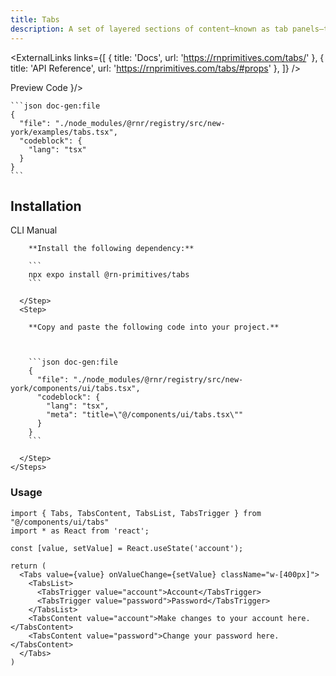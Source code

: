 ```yaml
---
title: Tabs
description: A set of layered sections of content—known as tab panels—that are displayed one at a time.
---
```



<ExternalLinks
  links={[
    { title: 'Docs', url: 'https://rnprimitives.com/tabs/' },
    { title: 'API Reference', url: 'https://rnprimitives.com/tabs/#props' },
  ]}
/>

<div className="h-5"/>

<SectionTabs defaultValue="preview">
  <SectionTabsList>
    <SectionTabsTrigger value="preview">Preview</SectionTabsTrigger>
    <SectionTabsTrigger value="code">Code</SectionTabsTrigger>
  </SectionTabsList>
  <SectionTabsContent value="preview">
    <PreviewCard copyContent={tabsPreview} webPreview={<TabsPreview />}/>
  </SectionTabsContent>
  <SectionTabsContent value="code">

    ```json doc-gen:file
    {
      "file": "./node_modules/@rnr/registry/src/new-york/examples/tabs.tsx",
      "codeblock": {
        "lang": "tsx"
      }
    }
    ```
  </SectionTabsContent>
</SectionTabs>


## Installation

<SectionTabs defaultValue="cli">
  <SectionTabsList>
    <SectionTabsTrigger id="cli" value="cli">CLI</SectionTabsTrigger>
    <SectionTabsTrigger id="manual" value="manual">Manual</SectionTabsTrigger>
  </SectionTabsList>
  <SectionTabsContent value="cli">
     <CommandTabs args={["add", "tabs"]}/>
  </SectionTabsContent>
  <SectionTabsContent value="manual">
    <Steps> 
      <Step>
 
        **Install the following dependency:**

        ```
        npx expo install @rn-primitives/tabs
        ```

      </Step>
      <Step>
 
        **Copy and paste the following code into your project.**



        ```json doc-gen:file
        {
          "file": "./node_modules/@rnr/registry/src/new-york/components/ui/tabs.tsx",
          "codeblock": {
            "lang": "tsx",
            "meta": "title=\"@/components/ui/tabs.tsx\""
          }
        }
        ```
 
      </Step>
    </Steps>

  </SectionTabsContent>
</SectionTabs>

### Usage

```tsx
import { Tabs, TabsContent, TabsList, TabsTrigger } from "@/components/ui/tabs"
import * as React from 'react';
```

```tsx
const [value, setValue] = React.useState('account');

return (
  <Tabs value={value} onValueChange={setValue} className="w-[400px]">
    <TabsList>
      <TabsTrigger value="account">Account</TabsTrigger>
      <TabsTrigger value="password">Password</TabsTrigger>
    </TabsList>
    <TabsContent value="account">Make changes to your account here.</TabsContent>
    <TabsContent value="password">Change your password here.</TabsContent>
  </Tabs>
)
```

